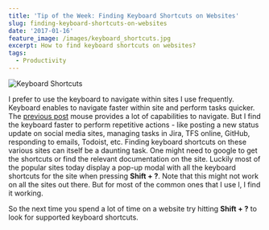 ```yaml
---
title: 'Tip of the Week: Finding Keyboard Shortcuts on Websites'
slug: finding-keyboard-shortcuts-on-websites
date: '2017-01-16'
feature_image: /images/keyboard_shortcuts.jpg
excerpt: How to find keyboard shortcuts on websites?
tags:
  - Productivity
---
```

![Keyboard Shortcuts](/images/keyboard_shortcuts.jpg)

I prefer to use the keyboard to navigate within sites I use frequently. Keyboard enables to navigate faster within site and perform tasks quicker. The [previous post](/blog/review-six-months-and-counting-logitech-mx-master/) mouse provides a lot of capabilities to navigate. But I find the keyboard faster to perform repetitive actions - like posting a new status update on social media sites, managing tasks in Jira, TFS online, GitHub, responding to emails, Todoist, etc. Finding keyboard shortcuts on these various sites can itself be a daunting task. One might need to google to get the shortcuts or find the relevant documentation on the site. Luckily most of the popular sites today display a pop-up modal with all the keyboard shortcuts for the site when pressing **Shift + ?**. Note that this might not work on all the sites out there. But for most of the common ones that I use l, I find it working.

So the next time you spend a lot of time on a website try hitting **Shift + ?** to look for supported keyboard shortcuts.
